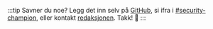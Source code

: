 :::tip Savner du noe?
Legg det inn selv på [GitHub](https://github.com/navikt/security-playbook), si ifra i [#security-champion](https://nav-it.slack.com/archives/CN8N938K1), eller kontakt [redaksjonen](https://teamkatalog.nav.no/team/b5915f11-0740-4a2e-b767-6ac5c407e9c7). Takk! 💖
:::
